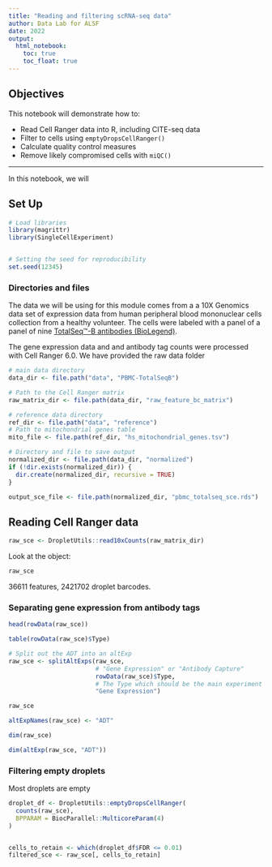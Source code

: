 ```yaml
---
title: "Reading and filtering scRNA-seq data"
author: Data Lab for ALSF
date: 2022
output:
  html_notebook: 
    toc: true
    toc_float: true
---
```


## Objectives

This notebook will demonstrate how to:

- Read Cell Ranger data into R, including CITE-seq data
- Filter to cells using `emptyDropsCellRanger()`
- Calculate quality control measures
- Remove likely compromised cells with `miQC()`

---


In this notebook, we will



## Set Up

```r
# Load libraries
library(magrittr)
library(SingleCellExperiment)


# Setting the seed for reproducibility
set.seed(12345)
```

### Directories and files

The data we will be using for this module comes from a a 10X Genomics data set of expression data from  human peripheral blood mononuclear cells collection from a healthy volunteer.
The cells were labeled with a panel of a panel of nine [TotalSeq™-B antibodies (BioLegend)](https://www.biolegend.com/en-us/products/totalseq-b-human-tbnk-cocktail-19043).

The gene expression data and and antibody tag counts were processed with Cell Ranger 6.0.
We have provided the raw data folder 


```r
# main data directory
data_dir <- file.path("data", "PBMC-TotalSeqB")

# Path to the Cell Ranger matrix
raw_matrix_dir <- file.path(data_dir, "raw_feature_bc_matrix")

# reference data directory
ref_dir <- file.path("data", "reference")
# Path to mitochondrial genes table
mito_file <- file.path(ref_dir, "hs_mitochondrial_genes.tsv")

# Directory and file to save output
normalized_dir <- file.path(data_dir, "normalized")
if (!dir.exists(normalized_dir)) {
  dir.create(normalized_dir, recursive = TRUE)
}

output_sce_file <- file.path(normalized_dir, "pbmc_totalseq_sce.rds")

```


## Reading Cell Ranger data

```r
raw_sce <- DropletUtils::read10xCounts(raw_matrix_dir) 
```

Look at the object:
```r
raw_sce
```

36611 features, 2421702 droplet barcodes.

### Separating gene expression from antibody tags

```r
head(rowData(raw_sce))
```
```r
table(rowData(raw_sce)$Type)
```


```r
# Split out the ADT into an altExp
raw_sce <- splitAltExps(raw_sce, 
                        # "Gene Expression" or "Antibody Capture"
                        rowData(raw_sce)$Type, 
                        # The Type which should be the main experiment
                        "Gene Expression")
```

```r
raw_sce
```
```r
altExpNames(raw_sce) <- "ADT"
```

```r
dim(raw_sce)
```
```r
dim(altExp(raw_sce, "ADT"))
```


### Filtering empty droplets

Most droplets are empty

```r
droplet_df <- DropletUtils::emptyDropsCellRanger(
  counts(raw_sce), 
  BPPARAM = BiocParallel::MulticoreParam(4)
)


cells_to_retain <- which(droplet_df$FDR <= 0.01)
filtered_sce <- raw_sce[, cells_to_retain]
```




